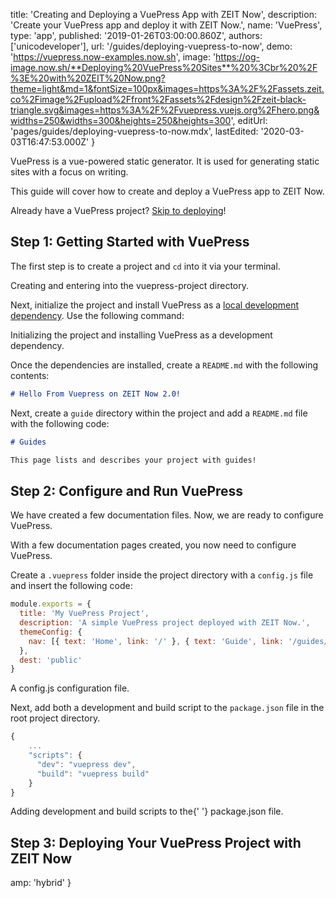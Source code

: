 
  title: 'Creating and Deploying a VuePress App with ZEIT Now',
  description: 'Create your VuePress app and deploy it with ZEIT Now.',
  name: 'VuePress',
  type: 'app',
  published: '2019-01-26T03:00:00.860Z',
  authors: ['unicodeveloper'],
  url: '/guides/deploying-vuepress-to-now',
  demo: 'https://vuepress.now-examples.now.sh',
  image:
    'https://og-image.now.sh/**Deploying%20VuePress%20Sites**%20%3Cbr%20%2F%3E%20with%20ZEIT%20Now.png?theme=light&md=1&fontSize=100px&images=https%3A%2F%2Fassets.zeit.co%2Fimage%2Fupload%2Ffront%2Fassets%2Fdesign%2Fzeit-black-triangle.svg&images=https%3A%2F%2Fvuepress.vuejs.org%2Fhero.png&widths=250&widths=300&heights=250&heights=300',
  editUrl: 'pages/guides/deploying-vuepress-to-now.mdx',
  lastEdited: '2020-03-03T16:47:53.000Z'
}

VuePress is a vue-powered static generator. It is used for generating static sites with a focus on writing.

This guide will cover how to create and deploy a VuePress app to ZEIT Now.

Already have a VuePress project? [Skip to deploying](#step-3:-deploying-your-vuepress-project-with-zeit-now)!

## Step 1: Getting Started with VuePress

The first step is to create a project and `cd` into it via your terminal.

<Snippet dark text="mkdir vuepress-project && cd vuepress-project" />
<Caption>Creating and entering into the <InlineCode>vuepress-project</InlineCode> directory.</Caption>

Next, initialize the project and install VuePress as a [local development dependency](https://docs.npmjs.com/specifying-dependencies-and-devdependencies-in-a-package-json-file). Use the following command:

<Snippet dark text="npm init -y && npm i -D vuepress" />
<Caption>Initializing the project and installing VuePress as a development dependency.</Caption>

Once the dependencies are installed, create a `README.md` with the following contents:

```markdown
# Hello From Vuepress on ZEIT Now 2.0!
```

Next, create a `guide` directory within the project and add a `README.md` file with the following code:

```markdown
# Guides

This page lists and describes your project with guides!
```

## Step 2: Configure and Run VuePress

We have created a few documentation files. Now, we are ready to configure VuePress.

With a few documentation pages created, you now need to configure VuePress.

Create a `.vuepress` folder inside the project directory with a `config.js` file and insert the following code:

```js
module.exports = {
  title: 'My VuePress Project',
  description: 'A simple VuePress project deployed with ZEIT Now.',
  themeConfig: {
    nav: [{ text: 'Home', link: '/' }, { text: 'Guide', link: '/guides/' }]
  },
  dest: 'public'
}
```

<Caption>
  A <InlineCode>config.js</InlineCode> configuration file.
</Caption>

Next, add both a development and build script to the `package.json` file in the root project directory.

```js
{
    ...
    "scripts": {
      "dev": "vuepress dev",
      "build": "vuepress build"
    }
}
```

<Caption>
  Adding development and build scripts to the{' '}
  <InlineCode>package.json</InlineCode> file.
</Caption>

## Step 3: Deploying Your VuePress Project with ZEIT Now

<DeploySection meta={meta} />


  amp: 'hybrid'
}

